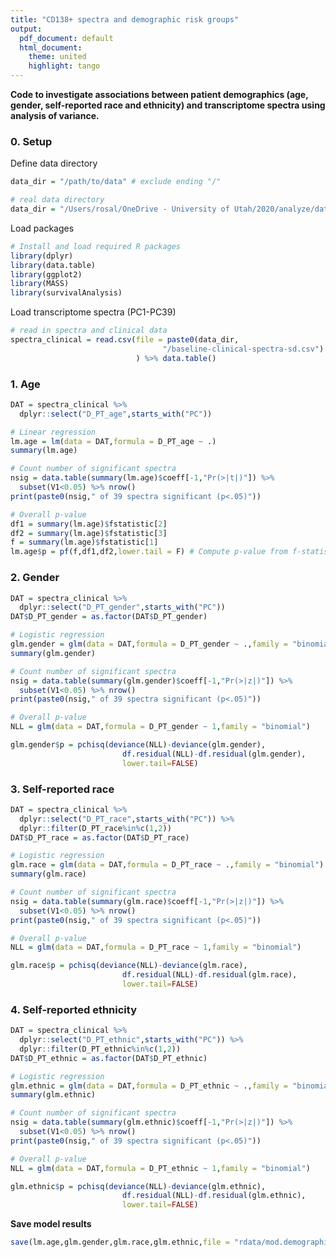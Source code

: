 ---
title: "CD138+ spectra and demographic risk groups"
output:
  pdf_document: default
  html_document:
    theme: united
    highlight: tango
---
**Code to investigate associations between patient demographics (age, gender, self-reported race and ethnicity) and transcriptome spectra using analysis of variance.**

### 0. Setup

Define data directory
```{r}
data_dir = "/path/to/data" # exclude ending "/"
```
```{r, include=FALSE}
# real data directory
data_dir = "/Users/rosal/OneDrive - University of Utah/2020/analyze/data/spectra.v2/data"
```

Load packages
```{r load_packages, message=F, include=T,error=F,warning=F}
# Install and load required R packages
library(dplyr)
library(data.table)
library(ggplot2)
library(MASS)
library(survivalAnalysis)
```

Load transcriptome spectra (PC1-PC39)
```{r}
# read in spectra and clinical data
spectra_clinical = read.csv(file = paste0(data_dir,
                                  "/baseline-clinical-spectra-sd.csv")
                            ) %>% data.table()
```

### 1. Age
```{r}
DAT = spectra_clinical %>% 
  dplyr::select("D_PT_age",starts_with("PC"))

# Linear regression
lm.age = lm(data = DAT,formula = D_PT_age ~ .)
summary(lm.age)

# Count number of significant spectra
nsig = data.table(summary(lm.age)$coeff[-1,"Pr(>|t|)"]) %>%
  subset(V1<0.05) %>% nrow()
print(paste0(nsig," of 39 spectra significant (p<.05)"))

# Overall p-value
df1 = summary(lm.age)$fstatistic[2]
df2 = summary(lm.age)$fstatistic[3]
f = summary(lm.age)$fstatistic[1]
lm.age$p = pf(f,df1,df2,lower.tail = F) # Compute p-value from f-statistic
```

### 2. Gender
```{r}
DAT = spectra_clinical %>% 
  dplyr::select("D_PT_gender",starts_with("PC"))
DAT$D_PT_gender = as.factor(DAT$D_PT_gender)

# Logistic regression
glm.gender = glm(data = DAT,formula = D_PT_gender ~ .,family = "binomial")
summary(glm.gender)

# Count number of significant spectra
nsig = data.table(summary(glm.gender)$coeff[-1,"Pr(>|z|)"]) %>%
  subset(V1<0.05) %>% nrow()
print(paste0(nsig," of 39 spectra significant (p<.05)"))

# Overall p-value
NLL = glm(data = DAT,formula = D_PT_gender ~ 1,family = "binomial")

glm.gender$p = pchisq(deviance(NLL)-deviance(glm.gender),
                         df.residual(NLL)-df.residual(glm.gender),
                         lower.tail=FALSE)
```

### 3. Self-reported race
```{r}
DAT = spectra_clinical %>% 
  dplyr::select("D_PT_race",starts_with("PC")) %>%
  dplyr::filter(D_PT_race%in%c(1,2))
DAT$D_PT_race = as.factor(DAT$D_PT_race)

# Logistic regression
glm.race = glm(data = DAT,formula = D_PT_race ~ .,family = "binomial")
summary(glm.race)

# Count number of significant spectra
nsig = data.table(summary(glm.race)$coeff[-1,"Pr(>|z|)"]) %>%
  subset(V1<0.05) %>% nrow()
print(paste0(nsig," of 39 spectra significant (p<.05)"))

# Overall p-value
NLL = glm(data = DAT,formula = D_PT_race ~ 1,family = "binomial")

glm.race$p = pchisq(deviance(NLL)-deviance(glm.race),
                         df.residual(NLL)-df.residual(glm.race),
                         lower.tail=FALSE)
```

### 4. Self-reported ethnicity
```{r}
DAT = spectra_clinical %>% 
  dplyr::select("D_PT_ethnic",starts_with("PC")) %>%
  dplyr::filter(D_PT_ethnic%in%c(1,2))
DAT$D_PT_ethnic = as.factor(DAT$D_PT_ethnic)

# Logistic regression
glm.ethnic = glm(data = DAT,formula = D_PT_ethnic ~ .,family = "binomial")
summary(glm.ethnic)

# Count number of significant spectra
nsig = data.table(summary(glm.ethnic)$coeff[-1,"Pr(>|z|)"]) %>%
  subset(V1<0.05) %>% nrow()
print(paste0(nsig," of 39 spectra significant (p<.05)"))

# Overall p-value
NLL = glm(data = DAT,formula = D_PT_ethnic ~ 1,family = "binomial")

glm.ethnic$p = pchisq(deviance(NLL)-deviance(glm.ethnic),
                         df.residual(NLL)-df.residual(glm.ethnic),
                         lower.tail=FALSE)
```
**Save model results**
```{r}
save(lm.age,glm.gender,glm.race,glm.ethnic,file = "rdata/mod.demographic-risk.rdata")
```